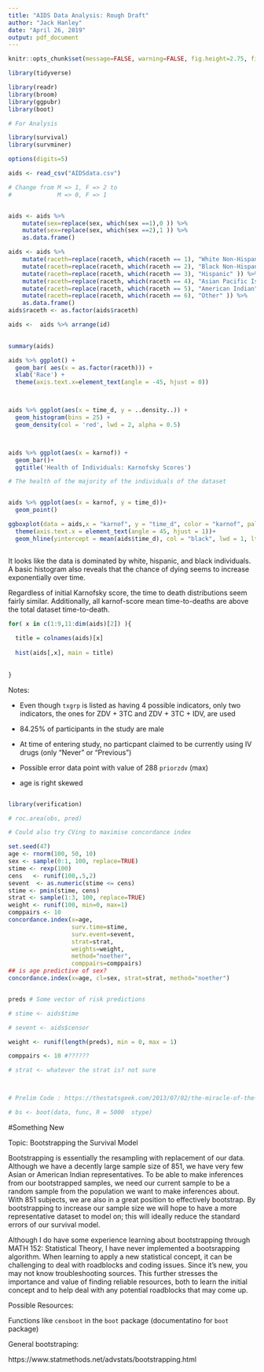 ---
title: "AIDS Data Analysis: Rough Draft"
author: "Jack Hanley"
date: "April 26, 2019"
output: pdf_document
---

```{r setup, include=FALSE}
knitr::opts_chunk$set(message=FALSE, warning=FALSE, fig.height=2.75, fig.width=4.5, fig.align = "center")

library(tidyverse)

library(readr)
library(broom)
library(ggpubr)
library(boot)

# For Analysis

library(survival)
library(survminer)

options(digits=5)
```


```{r Data Input, include = F, }

aids <- read_csv("AIDSdata.csv")

# Change from M => 1, F => 2 to 
#             M => 0, F => 1


aids <- aids %>%
    mutate(sex=replace(sex, which(sex ==1),0 )) %>%
    mutate(sex=replace(sex, which(sex ==2),1 )) %>%
    as.data.frame()

aids <- aids %>%
    mutate(raceth=replace(raceth, which(raceth == 1), "White Non-Hispanic" )) %>%
    mutate(raceth=replace(raceth, which(raceth == 2), "Black Non-Hispanic" )) %>%
    mutate(raceth=replace(raceth, which(raceth == 3), "Hispanic" )) %>%
    mutate(raceth=replace(raceth, which(raceth == 4), "Asian Pacific Islander" )) %>%
    mutate(raceth=replace(raceth, which(raceth == 5), "American Indian" )) %>%
    mutate(raceth=replace(raceth, which(raceth == 6), "Other" )) %>%
    as.data.frame()
aids$raceth <- as.factor(aids$raceth)

aids <-  aids %>% arrange(id)
  

```

```{r Exploratory Data Analysis}

summary(aids)

aids %>% ggplot() +
  geom_bar( aes(x = as.factor(raceth))) +
  xlab('Race') +
  theme(axis.text.x=element_text(angle = -45, hjust = 0))



aids %>% ggplot(aes(x = time_d, y = ..density..)) +
  geom_histogram(bins = 25) +
  geom_density(col = 'red', lwd = 2, alpha = 0.5)



aids %>% ggplot(aes(x = karnof)) +
  geom_bar()+
  ggtitle('Health of Individuals: Karnofsky Scores')

# The health of the majority of the individuals of the dataset


aids %>% ggplot(aes(x = karnof, y = time_d))+
  geom_point()

ggboxplot(data = aids,x = "karnof", y = "time_d", color = "karnof", palette = c("red","blue", "darkgreen", "orange"),  xlab = "", ylab = "Time to Death") +
  theme(axis.text.x = element_text(angle = 45, hjust = 1))+
  geom_hline(yintercept = mean(aids$time_d), col = "black", lwd = 1, lty = 'dashed') # dashed line is man time-to-death



```

It looks like the data is dominated by white, hispanic, and black individuals.
A basic histogram also reveals that the chance of dying seems to increase
exponentially over time.

Regardless of initial Karnofsky score, the time to death distributions seem fairly similar.
Additionally, all karnof-score mean time-to-deaths are above the total dataset time-to-death.


```{r Data Cleaning}

for( x in c(1:9,11:dim(aids)[2]) ){
  
  title = colnames(aids)[x]
  
  hist(aids[,x], main = title)
  
  
}


```

Notes: 

- Even though `txgrp` is listed as having 4 possible indicators, only two indicators, the ones for ZDV + 3TC and ZDV + 3TC + IDV, are used

- $84.25$% of participants in the study are male

- At time of entering study, no particpant claimed to be currently using IV drugs (only "Never" or "Previous")

- Possible error data point with value of 288 `priorzdv` (max)

- age is right skewed

```{r Preliminary Modeling}


```


```{r ROC/AUC Analysis}

library(verification)

# roc.area(obs, pred)

```

```{r Possible Boosting via Concordance Index}

# Could also try CVing to maximise concordance index

set.seed(47)
age <- rnorm(100, 50, 10)
sex <- sample(0:1, 100, replace=TRUE)
stime <- rexp(100)
cens   <- runif(100,.5,2)
sevent  <- as.numeric(stime <= cens)
stime <- pmin(stime, cens)
strat <- sample(1:3, 100, replace=TRUE)
weight <- runif(100, min=0, max=1)
comppairs <- 10
concordance.index(x=age, 
                  surv.time=stime, 
                  surv.event=sevent, 
                  strat=strat,
                  weights=weight, 
                  method="noether", 
                  comppairs=comppairs)
## is age predictive of sex?
concordance.index(x=age, cl=sex, strat=strat, method="noether")


preds # Some vector of risk predictions

# stime <- aids$time

# sevent <- aids$censor

weight <- runif(length(preds), min = 0, max = 1)

comppairs <- 10 #??????

# strat <- whatever the strat is? not sure




```


```{r Something New: Bootstrap}

# Prelim Code : https://thestatsgeek.com/2013/07/02/the-miracle-of-the-bootstrap/

# bs <- boot(data, func, R = 5000  stype)


```

#Something New

Topic: Bootstrapping the Survival Model

Bootstrapping is essentially the resampling with replacement of our data. Although we have a decently large sample size of 851, we have very few Asian or American Indian representatives. To be able to make inferences from our bootstrapped samples, we need our current sample to be a random sample from the population we want to make inferences about. With 851 subjects, we are also in a great position to effectively bootstrap. By bootstrapping to increase our sample size we will hope to have a more representative dataset to model on; this will ideally reduce the standard errors of our survival model. 

Although I do have some experience learning about bootstrapping through MATH 152: Statistical Theory, I have never implemented a bootsrapping algorithm. When learning to apply a new statistical concept, it can be challenging to deal with roadblocks and coding issues. Since it's new, you may not know troubleshooting sources. This further stresses the importance and value of finding reliable resources, both to learn the initial concept and to help deal with any potential roadblocks that may come up.

Possible Resources:

Functions like `censboot` in the `boot` package (documentatino for `boot` package)

General bootstraping:

https://www.statmethods.net/advstats/bootstrapping.html






